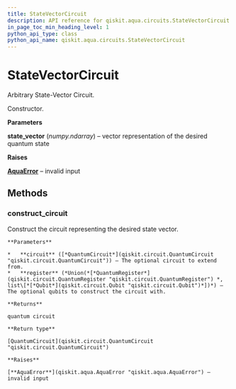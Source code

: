 ```yaml
---
title: StateVectorCircuit
description: API reference for qiskit.aqua.circuits.StateVectorCircuit
in_page_toc_min_heading_level: 1
python_api_type: class
python_api_name: qiskit.aqua.circuits.StateVectorCircuit
---
```


# StateVectorCircuit

<Class id="qiskit.aqua.circuits.StateVectorCircuit" github="https://github.com/qiskit-community/qiskit-aqua/tree/stable/0.7/qiskit/aqua/circuits/statevector_circuit.py" signature="StateVectorCircuit(state_vector)">
  Arbitrary State-Vector Circuit.

  Constructor.

  **Parameters**

  **state\_vector** (*numpy.ndarray*) – vector representation of the desired quantum state

  **Raises**

  [**AquaError**](qiskit.aqua.AquaError "qiskit.aqua.AquaError") – invalid input

  ## Methods

  ### construct\_circuit

  <Function id="qiskit.aqua.circuits.StateVectorCircuit.construct_circuit" name="construct_circuit" signature="StateVectorCircuit.construct_circuit(circuit=None, register=None)">
    Construct the circuit representing the desired state vector.

    **Parameters**

    *   **circuit** ([*QuantumCircuit*](qiskit.circuit.QuantumCircuit "qiskit.circuit.QuantumCircuit")) – The optional circuit to extend from.
    *   **register** (*Union(*[*QuantumRegister*](qiskit.circuit.QuantumRegister "qiskit.circuit.QuantumRegister") *, list\[*[*Qubit*](qiskit.circuit.Qubit "qiskit.circuit.Qubit")*])*) – The optional qubits to construct the circuit with.

    **Returns**

    quantum circuit

    **Return type**

    [QuantumCircuit](qiskit.circuit.QuantumCircuit "qiskit.circuit.QuantumCircuit")

    **Raises**

    [**AquaError**](qiskit.aqua.AquaError "qiskit.aqua.AquaError") – invalid input
  </Function>
</Class>

